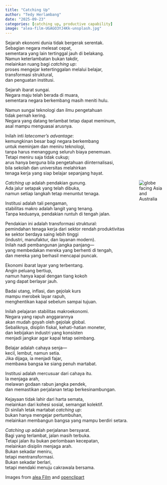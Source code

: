 ```yaml
---
title: "Catching Up"
author: "Tedy Herlambang"
date: "2025-09-23"
categories: [catching up, productive capability]
image: "alea-film-UGAGO3YJ4Kk-unsplash.jpg"
---
```


Sejarah ekonomi dunia tidak bergerak serentak. <br>
Sebagian negara melesat cepat, <br>
sementara yang lain tertinggal jauh di belakang. <br>
Namun keterlambatan bukan takdir, <br>
melainkan ruang bagi *catching up*: <br>
proses mengejar ketertinggalan melalui belajar, <br>
transformasi struktural, <br>
dan penguatan institusi. <br>

Sejarah ibarat sungai. <br>
Negara maju telah berada di muara, <br>
sementara negara berkembang masih meniti hulu. <br>

Namun sungai teknologi dan ilmu pengetahuan <br>
tidak pernah kering.<br>
Negara yang datang terlambat tetap dapat meminum,<br>
asal mampu menguasai arusnya.<br>

Inilah inti *latecomer’s advantage*:<br>
kemungkinan besar bagi negara berkembang<br>
untuk meminjam dan meniru teknologi,<br>
tanpa harus menanggung seluruh biaya penemuan.<br>
Tetapi meniru saja tidak cukup;<br>
arus hanya berguna bila pengetahuan diinternalisasi,<br>
bila sekolah dan universitas melahirkan<br>
tenaga kerja yang siap belajar sepanjang hayat.<br>

<img src="https://openclipart.org/download/211388/globe-asia.svg" alt="globe facing Asia and Australia" style="max-width:15%;min-width:40px;float:right;"/>

*Catching up* adalah pendakian gunung. <br>
Ada jalur setapak yang telah dibuka,<br>
namun setiap langkah tetap menuntut tenaga.<br>

Institusi adalah tali pengaman,<br>
stabilitas makro adalah langit yang tenang.<br>
Tanpa keduanya, pendakian runtuh di tengah jalan.<br>

Pendakian ini adalah transformasi struktural:<br>
pemindahan tenaga kerja dari sektor rendah produktivitas<br>
ke sektor berdaya saing lebih tinggi<br>
(industri, manufaktur, dan layanan modern).<br>
Inilah nadi pembangunan jangka panjang—<br>
yang membedakan mereka yang berhenti di tengah,<br>
dan mereka yang berhasil mencapai puncak.<br>

Ekonomi ibarat layar yang terbentang.<br>
Angin peluang bertiup,<br>
namun hanya kapal dengan tiang kokoh<br>
yang dapat berlayar jauh.<br>

Badai utang, inflasi, dan gejolak kurs<br>
mampu merobek layar rapuh,<br>
menghentikan kapal sebelum sampai tujuan.<br>

Inilah pelajaran stabilitas makroekonomi.<br>
Negara yang rapuh anggarannya<br>
akan mudah goyah oleh gejolak global.<br>
Sebaliknya, disiplin fiskal, kehati-hatian moneter,<br>
dan kebijakan industri yang konsisten<br>
menjadi jangkar agar kapal tetap seimbang.<br>

Belajar adalah cahaya senja— <br>
kecil, lembut, namun setia.<br>
Jika dijaga, ia menjadi fajar,<br>
membawa bangsa ke siang penuh martabat.<br>

Institusi adalah mercusuar dari cahaya itu.<br>
Ia menjaga arah,<br>
melawan godaan rabun jangka pendek,<br>
dan memastikan perjalanan tetap berkesinambungan.<br>

Kejayaan tidak lahir dari harta semata,<br>
melainkan dari kohesi sosial, semangat kolektif.<br>
Di sinilah letak martabat *catching up*:<br>
bukan hanya mengejar pertumbuhan,<br>
melainkan membangun bangsa yang mampu berdiri setara.<br>

*Catching up* adalah perjalanan bersyarat.<br>
Bagi yang terlambat, jalan masih terbuka.<br>
Tetapi jalan itu bukan perlombaan kecepatan,<br>
melainkan disiplin menjaga arah.<br>
Bukan sekadar meniru,<br>
tetapi mentransformasi.<br>
Bukan sekadar berlari,<br>
tetapi mendaki menuju cakrawala bersama.<br>

Images from [alea Film](https://unsplash.com/@alea_film) and [openclipart](https://openclipart.org/)

